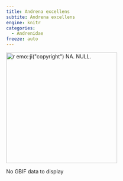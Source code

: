 ```yaml
---
title: Andrena excellens
subtite: Andrena excellens
engine: knitr
categories:
  - Andrenidae
freeze: auto
---
```

[![`r emo::ji("copyright")` NA. NULL.](https://inaturalist-open-data.s3.amazonaws.com/photos/200022316/medium.jpeg){height=300}](NA)

No GBIF data to display
